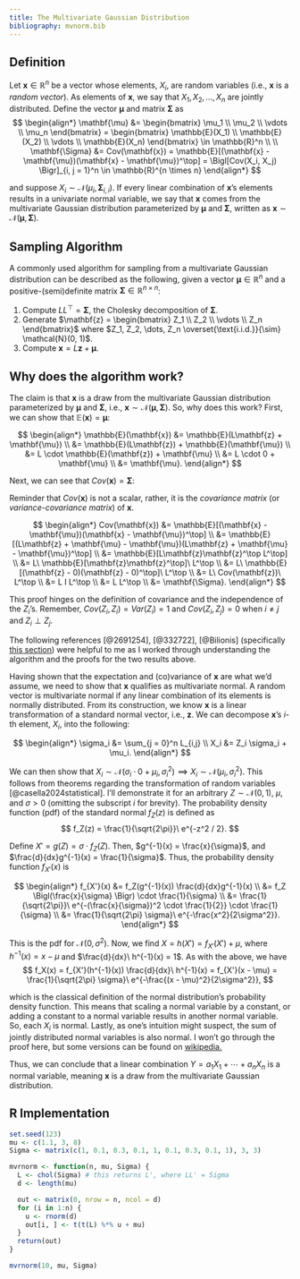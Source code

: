 ```yaml
---
title: The Multivariate Gaussian Distribution
bibliography: mvnorm.bib
---
```


## Definition

Let $\mathbf{x} \in \mathbb{R}^n$ be a vector whose elements, $X_i$, are random variables (i.e., $\mathbf{x}$ is a *random vector*). As elements of $\mathbf{x}$, we say that $X_1, X_2, \dots, X_n$ are jointly distributed. Define the vector $\mathbf{\mu}$ and matrix $\mathbf{\Sigma}$ as
$$
\begin{align*}
\mathbf{\mu} &= \begin{bmatrix} \mu_1 \\ \mu_2 \\ \vdots \\ \mu_n \end{bmatrix} = \begin{bmatrix} \mathbb{E}(X_1) \\ \mathbb{E}(X_2) \\ \vdots \\ \mathbb{E}(X_n) \end{bmatrix} \in \mathbb{R}^n \\ \\
\mathbf{\Sigma} &= Cov(\mathbf{x}) = \mathbb{E}[(\mathbf{x} - \mathbf{\mu})(\mathbf{x} - \mathbf{\mu})^\top] = \Bigl[Cov(X_i, X_j) \Bigr]_{i, j = 1}^n \in \mathbb{R}^{n \times n}
\end{align*}
$$

and suppose $X_i \sim \mathcal{N}(\mu_i, \mathbf{\Sigma}_{i, i})$. If every linear combination of $\mathbf{x}$'s elements results in a univariate normal variable, we say that $\mathbf{x}$ comes from the multivariate Gaussian distribution parameterized by $\mathbf{\mu}$ and $\mathbf{\Sigma}$, written as $\mathbf{x} \sim \mathcal{N}(\mathbf{\mu}, \mathbf{\Sigma}).$

## Sampling Algorithm

A commonly used algorithm for sampling from a multivariate Gaussian distribution can be described as the following, given a vector $\mathbf{\mu} \in \mathbb{R}^n$ and a positive-(semi)definite matrix $\mathbf{\Sigma} \in \mathbb{R}^{n \times n}$:

1. Compute $L L^\top = \mathbf{\Sigma}$, the Cholesky decomposition of $\mathbf{\Sigma}$.
2. Generate $\mathbf{z} = \begin{bmatrix} Z_1 \\ Z_2 \\ \vdots \\ Z_n \end{bmatrix}$ where $Z_1, Z_2, \dots, Z_n \overset{\text{i.i.d.}}{\sim} \mathcal{N}(0, 1)$.
3. Compute $\mathbf{x} = L\mathbf{z} + \mathbf{\mu}$.

## Why does the algorithm work?

The claim is that $\mathbf{x}$ is a draw from the multivariate Gaussian distribution parameterized by $\mathbf{\mu}$ and $\mathbf{\Sigma}$, i.e., $\mathbf{x} \sim \mathcal{N}(\mathbf{\mu}, \mathbf{\Sigma})$. So, why does this work? First, we can show that $\mathbb{E}(\mathbf{x}) = \mathbf{\mu}$:

$$
\begin{align*}
\mathbb{E}(\mathbf{x}) &= \mathbb{E}(L\mathbf{z} + \mathbf{\mu}) \\
  &= \mathbb{E}(L\mathbf{z}) + \mathbb{E}(\mathbf{\mu}) \\
  &= L \cdot \mathbb{E}(\mathbf{z}) + \mathbf{\mu} \\
  &= L \cdot 0 + \mathbf{\mu} \\
  &= \mathbf{\mu}.
\end{align*}
$$

Next, we can see that $Cov(\mathbf{x}) = \mathbf{\Sigma}$:

::: {.column-margin}
Reminder that $Cov(\mathbf{x})$ is not a scalar, rather, it is the *covariance matrix* (or *variance-covariance matrix*) of $\mathbf{x}$.
:::

$$
\begin{align*}
Cov(\mathbf{x}) &= \mathbb{E}[(\mathbf{x} - \mathbf{\mu})(\mathbf{x} - \mathbf{\mu})^\top] \\
  &= \mathbb{E}[(L\mathbf{z} + \mathbf{\mu} - \mathbf{\mu})(L\mathbf{z} + \mathbf{\mu} - \mathbf{\mu})^\top] \\
  &= \mathbb{E}[L\mathbf{z}\mathbf{z}^\top L^\top] \\
  &= L\ \mathbb{E}[\mathbf{z}\mathbf{z}^\top]\ L^\top \\
  &= L\ \mathbb{E}[(\mathbf{z} - 0)(\mathbf{z} - 0)^\top]\ L^\top \\
  &= L\ Cov(\mathbf{z})\ L^\top \\
  &= L I L^\top \\
  &= L L^\top \\
  &= \mathbf{\Sigma}.
\end{align*}
$$

::: {.column-margin}
This proof hinges on the definition of covariance and the independence of the $Z_i$'s. Remember, $Cov(Z_i, Z_i) = Var(Z_i) = 1$ and $Cov(Z_i, Z_j) = 0$ when $i \neq j$ and $Z_i \perp Z_j$.
:::

The following references [@2691254], [@332722], [@Bilionis] (specifically [this section](https://predictivesciencelab.github.io/data-analytics-se/lecture06/hands-on-06.2.html#sampling-the-multivariate-normal-with-diagonal-covariance-using-the-standard-normal)) were helpful to me as I worked through understanding the algorithm and the proofs for the two results above.

Having shown that the expectation and (co)variance of $\mathbf{x}$ are what we'd assume, we need to show that $\mathbf{x}$ qualifies as multivariate normal. A random vector is multivariate normal if any linear combination of its elements is normally distributed. From its construction, we know $\mathbf{x}$ is a linear transformation of a standard normal vector, i.e., $\mathbf{z}$. We can decompose $\mathbf{x}$'s $i$-th element, $X_i$, into the following:

$$
\begin{align*}
\sigma_i &= \sum_{j = 0}^n L_{i,j} \\
X_i &= Z_i \sigma_i + \mu_i.
\end{align*}
$$

We can then show that $X_i \sim \mathcal{N}(\sigma_i \cdot 0 + \mu_i, \sigma_i^2) \implies X_i \sim \mathcal{N}(\mu_i, \sigma_i^2)$. This follows from theorems regarding the transformation of random variables [@casella2024statistical]. I'll demonstrate it for an arbitrary $Z \sim \mathcal{N}(0, 1)$, $\mu$, and $\sigma > 0$ (omitting the subscript $i$ for brevity). The probability density function (pdf) of the standard normal $f_Z(z)$ is defined as 
$$
f_Z(z) = \frac{1}{\sqrt{2\pi}}\ e^{-z^2 / 2}.
$$

Define $X' = g(Z) = \sigma \cdot f_Z(Z)$. Then, $g^{-1}(x) = \frac{x}{\sigma}$, and $\frac{d}{dx}g^{-1}(x) = \frac{1}{\sigma}$. Thus, the probability density function $f_{X'}(x)$ is

$$
\begin{align*}
f_{X'}(x) &= f_Z(g^{-1}(x)) \frac{d}{dx}g^{-1}(x) \\
  &= f_Z \Bigl(\frac{x}{\sigma} \Bigr) \cdot \frac{1}{\sigma} \\
  &= \frac{1}{\sqrt{2\pi}}\ e^{-(\frac{x}{\sigma})^2 \cdot \frac{1}{2}} \cdot \frac{1}{\sigma} \\
  &= \frac{1}{\sqrt{2\pi} \sigma}\ e^{-\frac{x^2}{2\sigma^2}}.
\end{align*}
$$

This is the pdf for $\mathcal{N}(0, \sigma^2)$. Now, we find $X = h(X') = f_{X'}(X') + \mu$, where $h^{-1}(x) = x - \mu$ and $\frac{d}{dx}\ h^{-1}(x) = 1$. As with the above, we have
$$
f_X(x) = f_{X'}(h^{-1}(x)) \frac{d}{dx}\ h^{-1}(x) = f_{X'}(x - \mu) = \frac{1}{\sqrt{2\pi} \sigma}\ e^{-\frac{(x - \mu)^2}{2\sigma^2}},
$$

which is the classical definition of the normal distribution's probability density function. This means that scaling a normal variable by a constant, or adding a constant to a normal variable results in another normal variable. So, each $X_i$ is normal. Lastly, as one's intuition might suspect, the sum of jointly distributed normal variables is also normal. I won't go through the proof here, but some versions can be found on [wikipedia.](https://en.wikipedia.org/wiki/Sum_of_normally_distributed_random_variables#Correlated_random_variables)

<!-- We showed that the vector x has cov(x) = Sigma; it's possible that cov(x_i, x_j) > 0 for some i,j -->
<!-- https://stats.stackexchange.com/a/548360 -->

Thus, we can conclude that a linear combination $Y = a_1 X_1 + \cdots + a_n X_n$ is a normal variable, meaning $\mathbf{x}$ is a draw from the multivariate Gaussian distribution.

## R Implementation

```r
set.seed(123)
mu <- c(1.1, 3, 8)
Sigma <- matrix(c(1, 0.1, 0.3, 0.1, 1, 0.1, 0.3, 0.1, 1), 3, 3)

mvrnorm <- function(n, mu, Sigma) {
  L <- chol(Sigma) # this returns L', where LL' = Sigma
  d <- length(mu)

  out <- matrix(0, nrow = n, ncol = d)
  for (i in 1:n) {
    u <- rnorm(d)
    out[i, ] <- t(t(L) %*% u + mu)
  }
  return(out)
}

mvrnorm(10, mu, Sigma)
```
